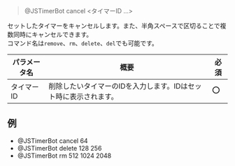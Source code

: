 > <Mention>@JSTimerBot</Mention> cancel \<タイマーID ...>

セットしたタイマーをキャンセルします。また、半角スペースで区切ることで複数同時にキャンセルできます。  
コマンド名は`remove`、`rm`、`delete`、`del`でも可能です。

| パラメータ名 | 概要                                 | 必須 |
|--------|------------------------------------|----|
| タイマーID | 削除したいタイマーのIDを入力します。IDはセット時に表示されます。 | ⭕  |

## 例
- <Mention>@JSTimerBot</Mention> cancel 64
- <Mention>@JSTimerBot</Mention> delete 128 256
- <Mention>@JSTimerBot</Mention> rm 512 1024 2048